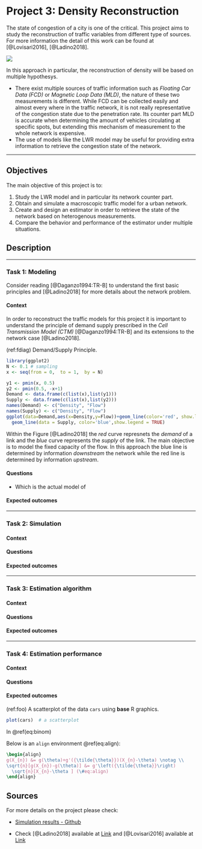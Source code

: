 # Project 3: Density Reconstruction {-}

The state of congestion of a city is one of the critical. This project aims to study the reconstruction of traffic variables from different type of sources. For more information the detail of this work can be found at [@Lovisari2016], [@Ladino2018].

![](images/p4-01-density.png)

In this approach in particular, the reconstruction of density will be based on multiple hypothesys. 

* There exist multiple sources of traffic information such as *Floating Car Data (FCD)* or *Magnetic Loop Data (MLD)*, the nature of these two measurements is different. While FCD can be collected easily and almost every where in the traffic network, it is not really representative of the congestion state due to the penetration rate. Its counter part MLD is accurate when determining the amount of vehicles circulating at specific spots, but extending this mechanism of measurement to the whole network is expensive. 
* The use of models like the LWR model may be useful for providing extra information to retrieve the congestion state of the network. 

***

## Objectives {-}

The main objective of this project is to: 

1. Study the LWR model and in particular its network counter part. 
2. Obtain and simulate a macroscopic traffic model for a urban network. 
3. Create and design an estimator in order to retrieve the state of the network based on heterogenous measurements. 
4. Compare the behavior and performance of the estimator under multiple situations. 

## Description {-}

***

### Task 1: Modeling {-}

Consider reading [@Daganzo1994:TR-B] to understand the first basic principles and [@Ladino2018] for more details about the network problem. 

#### Context {-}

In order to reconstruct the traffic models for this project it is important to understand the principle of demand supply prescribed in the *Cell Transmission Model (CTM)* [@Daganzo1994:TR-B] and its extensions to the network case [@Ladino2018].

(ref:fdiag) Demand/Supply Principle. 

```r
library(ggplot2)
N <- 0.1 # sampling 
x <- seq(from = 0,  to = 1,  by = N)

y1 <- pmin(x, 0.5)
y2 <- pmin(0.5, -x+1)
Demand <- data.frame(c(list(x),list(y1)))
Supply <- data.frame(c(list(x),list(y2)))
names(Demand) <- c("Density", "Flow")
names(Supply) <- c("Density", "Flow")
ggplot(data=Demand,aes(x=Density,y=Flow))+geom_line(color='red', show.legend = TRUE)+ 
  geom_line(data = Supply, color='blue',show.legend = TRUE) 
```

Within the Figure [@Ladino2018] the *red* curve represnets the *demand* of a link and the *blue* curve represents the *supply* of the link. The main objective is to model the fixed capacity of the flow. In this approach the blue line is determined by information *downstream* the network while the red line is determined by information *upstream*.   

#### Questions {-}

* Which is the actual model of

#### Expected outcomes {-}

***

### Task 2: Simulation {-}

#### Context {-}

#### Questions {-}

#### Expected outcomes {-}

***

### Task 3: Estimation algorithm {-}

#### Context {-}

#### Questions {-}

#### Expected outcomes {-}

*** 


### Task 4: Estimation performance {-}

#### Context {-}

#### Questions {-}

#### Expected outcomes {-}


(ref:foo) A scatterplot of the data `cars` using **base** R graphics. 

```r
plot(cars)  # a scatterplot
```

\begin{equation}
f\left(k\right)=\binom{n}{k}p^k\left(1-p\right)^{n-k} (\#eq:binom)
\end{equation}


In \@ref(eq:binom)


Below is an `align` environment \@ref(eq:align):

```latex
\begin{align} 
g(X_{n}) &= g(\theta)+g'({\tilde{\theta}})(X_{n}-\theta) \notag \\
\sqrt{n}[g(X_{n})-g(\theta)] &= g'\left({\tilde{\theta}}\right)
  \sqrt{n}[X_{n}-\theta ] (\#eq:align)
\end{align} 
```

\begin{align}
g(X_{n}) &= g(\theta)+g'({\tilde{\theta}})(X_{n}-\theta)\\
\sqrt{n}[g(X_{n})-g(\theta)] &= g'\left({\tilde{\theta}}\right)
  \sqrt{n}[X_{n}-\theta ] (\#eq:align)
\end{align}

## Sources {-}

For more details on the project please check: 

- [Simulation results - Github](https://github.com/aladinoster/density-reconstruction)

- Check [@Ladino2018] available at [Link](https://hal.archives-ouvertes.fr/hal-01731356) and [@Lovisari2016] available at [Link](https://hal.archives-ouvertes.fr/hal-01375928)

